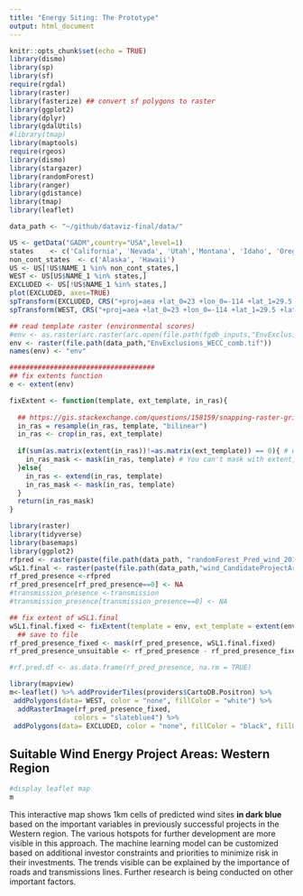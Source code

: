 ```yaml
---
title: "Energy Siting: The Prototype"
output: html_document
---
```


```r
knitr::opts_chunk$set(echo = TRUE)
library(dismo)
library(sp)
library(sf)
require(rgdal)
library(raster)
library(fasterize) ## convert sf polygons to raster
library(ggplot2)
library(dplyr)
library(gdalUtils)
#library(tmap)
library(maptools)
require(rgeos)
library(dismo)
library(stargazer)
library(randomForest)
library(ranger)
library(gdistance)
library(tmap)
library(leaflet)
```

```r
data_path <- "~/github/dataviz-final/data/"
```

```r
US <- getData("GADM",country="USA",level=1)
states    <- c('California', 'Nevada', 'Utah','Montana', 'Idaho', 'Oregon', 'Washington', 'Arizona', 'New Mexico','Colorado', 'Wyoming')
non_cont_states  <- c('Alaska', 'Hawaii')
US <- US[!US$NAME_1 %in% non_cont_states,]
WEST <- US[US$NAME_1 %in% states,]
EXCLUDED <- US[!US$NAME_1 %in% states,]
plot(EXCLUDED, axes=TRUE)
spTransform(EXCLUDED, CRS("+proj=aea +lat_0=23 +lon_0=-114 +lat_1=29.5 +lat_2=45.5 +x_0=0 +y_0=0 +datum=NAD83 +units=m +no_defs"))
spTransform(WEST, CRS("+proj=aea +lat_0=23 +lon_0=-114 +lat_1=29.5 +lat_2=45.5 +x_0=0 +y_0=0 +datum=NAD83 +units=m +no_defs"))
```

```r
## read template raster (environmental scores)
#env <- as.raster(arc.raster(arc.open(file.path(fgdb_inputs,"EnvExclusions_WECC_comb"))))
env <- raster(file.path(data_path,"EnvExclusions_WECC_comb.tif"))
names(env) <- "env"

####################################
## fix extents function
e <- extent(env)

fixExtent <- function(template, ext_template, in_ras){
  
  ## https://gis.stackexchange.com/questions/158159/snapping-raster-grids-in-r
  in_ras = resample(in_ras, template, "bilinear")
  in_ras <- crop(in_ras, ext_template)
  
  if(sum(as.matrix(extent(in_ras))!=as.matrix(ext_template)) == 0){ # edited
    in_ras_mask <- mask(in_ras, template) # You can't mask with extent, only with a Raster layer, RStack or RBrick
  }else{
    in_ras <- extend(in_ras, template)
    in_ras_mask <- mask(in_ras, template)
  }
  return(in_ras_mask)
}
```

```r
library(raster)
library(tidyverse)
library(basemaps)
library(ggplot2)
rfpred <- raster(paste(file.path(data_path, "randomForest_Pred_wind_2018.tif")))
wSL1.final <- raster(paste(file.path(data_path,"wind_CandidateProjectArea_SitingLevel1_20210416_exPlRemoved_raster1.tif")))
rf_pred_presence <-rfpred
rf_pred_presence[rf_pred_presence==0] <- NA
#transmission_presence <-transmission
#transmission_presence[transmission_presence==0] <- NA

## fix extent of wSL1.final
wSL1.final.fixed <- fixExtent(template = env, ext_template = extent(env), in_ras = wSL1.final)
  ## save to file
rf_pred_presence_fixed <- mask(rf_pred_presence, wSL1.final.fixed)
rf_pred_presence_unsuitable <- rf_pred_presence - rf_pred_presence_fixed

#rf.pred.df <- as.data.frame(rf_pred_presence, na.rm = TRUE)

```



```r
library(mapview)
m<-leaflet() %>% addProviderTiles(providers$CartoDB.Positron) %>% 
 addPolygons(data= WEST, color = "none", fillColor = "white") %>% 
  addRasterImage(rf_pred_presence_fixed,
                colors = "slateblue4") %>% 
 addPolygons(data= EXCLUDED, color = "none", fillColor = "black", fillOpacity = 0.1) 
```

## Suitable Wind Energy Project Areas: Western Region
```r
#display leaflet map
m
```

This interactive map shows 1km cells of predicted wind sites **in dark blue** based on the important variables in previously successful projects in the Western region. The various hotspots for further development are more visible in this approach. The machine learning model can be customized based on additional investor constraints and priorities to minimize risk in their investments. The trends visible can be explained by the importance of roads and transmissions lines. Further research is being conducted on other important factors.